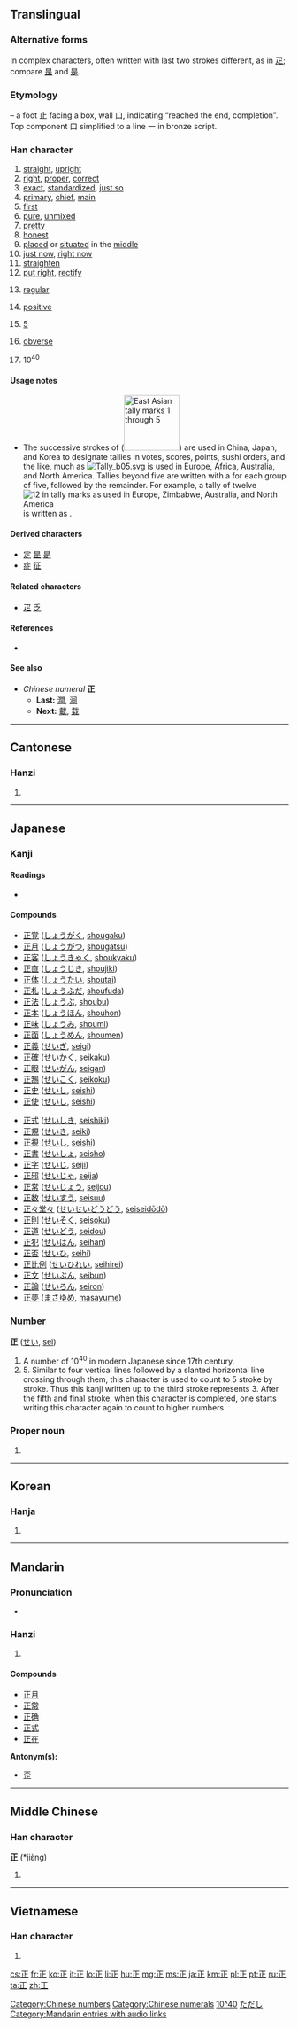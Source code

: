 {{also|企|疋|辵}}
==Translingual==
{{stroke order|type=animate}}{{stroke order}}

===Alternative forms===
In complex characters, often written with last two strokes different, as in [[疋]]; compare [[昰]] and [[是]].

===Etymology===
{{Han compound|口|止|t2=foot|ls=i}} – a foot 止 facing a box, wall 口, indicating “reached the end, completion”. Top component 口 simplified to a line 一 in bronze script.

===Han character===
{{Han char|rn=77|rad=止|as=01|sn=5|four=1010<sub>2</sub>|canj=一卜中一 (MYLM)|ids=⿱[[一]][[止]]}}

# [[straight]], [[upright]]
# [[right]], [[proper]], [[correct]]
# [[exact]], [[standardized]], [[just so]]
# [[primary]], [[chief]], [[main]]
# [[first]]
# [[pure]], [[unmixed]]
# [[pretty]]
# [[honest]]
# [[placed]] or [[situated]] in the [[middle]]
# [[just now]], [[right now]]
# [[straighten]]
# [[put right]], [[rectify]]
# {{context|shapes|lang=mul}} [[regular]]
# {{context|mathematics|lang=mul}} [[positive]]
# {{context|tally marks|lang=mul}} [[5]]
# {{context|numismatics|lang=mul}} [[obverse]]
# 10<sup>40</sup>

====Usage notes====
* {{sense|tally marks|5}} The successive strokes of {{term|sc=Hani|正}} ([[Image:Tally marks 3.svg|100px|East Asian tally marks 1 through 5]]) are used in China, Japan, and Korea to designate tallies in votes, scores, points, sushi orders, and the like, much as [[Image:Tally b05.svg]] is used in Europe, Africa, Australia, and North America. Tallies beyond five are written with a {{term|sc=Hani|正}} for each group of five, followed by the remainder. For example, a tally of twelve [[Image:Tally b12.svg|12 in tally marks as used in Europe, Zimbabwe, Australia, and North America]] is written as {{Hani|正正丅}}.

====Derived characters====
* [[定]] [[昰]] [[是]]
* [[症]] [[征]] {{qualifier|as simplification}}

====Related characters====
* [[疋]] [[乏]]

====References====
* {{Han ref|kx=0574.020|dkj=16255|dj=0962.020|hdz=21436.010|uh=6B63|ud=27491|bh=A5BF|bd=42431}}

====See also====
* ''Chinese numeral'' '''正'''
** '''Last:''' [[澗]], [[涧]]
** '''Next:''' [[載]], [[载]]

[[Category:Chinese numbers]]
[[Category:Chinese numerals]]

----

==Cantonese==

===Hanzi===
{{yue-hanzi|jyut=[[zeng3]], [[zing1]], [[zing3]]|y=jeng3, jing1, jing3}}

# {{defn|lang=yue|sort=止01}}

----

==Japanese==

===Kanji===
{{ja-kanji|grade=1|rs=止01}}

====Readings====
* {{ja-readings
|goon=[[しょう]] (shō) < [[しやう]] (shau)
|kanon=[[せい]] (sei)
|kun=[[ただしい]] (tadashii), [[まさ]] (masa), [[ただす]] (tadasu)}}

====Compounds====
{{top2}}
* [[正覚]] ([[しょうがく]], [[shougaku]])
* [[正月]] ([[しょうがつ]], [[shougatsu]])
* [[正客]] ([[しょうきゃく]], [[shoukyaku]])
* [[正直]] ([[しょうじき]], [[shoujiki]])
* [[正体]] ([[しょうたい]], [[shoutai]])
* [[正札]] ([[しょうふだ]], [[shoufuda]])
* [[正法]] ([[しょうぶ]], [[shoubu]])
* [[正本]] ([[しょうほん]], [[shouhon]])
* [[正味]] ([[しょうみ]], [[shoumi]])
* [[正面]] ([[しょうめん]], [[shoumen]])
* [[正義]] ([[せいぎ]], [[seigi]])
* [[正確]] ([[せいかく]], [[seikaku]])
* [[正眼]] ([[せいがん]], [[seigan]])
* [[正鵠]] ([[せいこく]], [[seikoku]])
* [[正史]] ([[せいし]], [[seishi]])
* [[正使]] ([[せいし]], [[seishi]])
{{mid2}}
* [[正式]] ([[せいしき]], [[seishiki]])
* [[正規]] ([[せいき]], [[seiki]])
* [[正視]] ([[せいし]], [[seishi]])
* [[正書]] ([[せいしょ]], [[seisho]])
* [[正字]] ([[せいじ]], [[seiji]])
* [[正邪]] ([[せいじゃ]], [[seija]])
* [[正常]] ([[せいじょう]], [[seijou]])
* [[正数]] ([[せいすう]], [[seisuu]])
* [[正々堂々]] ([[せいせいどうどう]], [[seiseidōdō]])
* [[正則]] ([[せいそく]], [[seisoku]])
* [[正道]] ([[せいどう]], [[seidou]])
* [[正犯]] ([[せいはん]], [[seihan]])
* [[正否]] ([[せいひ]], [[seihi]])
* [[正比例]] ([[せいひれい]], [[seihirei]])
* [[正文]] ([[せいぶん]], [[seibun]])
* [[正論]] ([[せいろん]], [[seiron]])
* [[正夢]] ([[まさゆめ]], [[masayume]])
{{bottom}}

===Number===
'''正''' ([[せい]], [[sei]])

# A number of 10<sup>40</sup> in modern Japanese since 17th century.
# 5.  Similar to four vertical lines followed by a slanted horizontal line crossing through them, this character is used to count to 5 stroke by stroke.  Thus this kanji written up to the third stroke represents 3.  After the fifth and final stroke, when this character is completed, one starts writing this character again to count to higher numbers.

[[Category:Japanese numbers|10^40]]

===Proper noun===
{{ja-pos|k|proper|hira=ただし|rom=Tadashi}}

# {{given name|male|lang=ja}}

[[Category:Japanese male given names|ただし]]

----

==Korean==

===Hanja===
{{ko-hanja|hangeul=정|rv=jeong|mr=chŏng|y=ceng|eumhun=[[바르다|바를]]|ehy=palul|ehrv=bareul|ehmr=parŭl}}

# {{defn|lang=ko|sort=止01}}

----

==Mandarin==

===Pronunciation===
* {{audio|zh-zhèng.ogg|audio}}

===Hanzi===
{{cmn-hanzi|pin=[[zhèng]] ([[zheng4]])|wg=cheng<sup>4</sup>}}

# {{defn|lang=cmn|sort=止01}}

====Compounds====
* [[正月]]
* [[正常]]
* [[正确]]
* [[正式]]
* [[正在]]

'''Antonym(s):'''
* [[歪]]

[[Category:Mandarin entries with audio links]]

----

==Middle Chinese==

===Han character===
'''正''' (*jiɛ̀ng)<!--asterisk signifies that this is a reconstructed pronunciation-->

# {{defn|lang=zhx-mid|sort=止01}}

----

==Vietnamese==

===Han character===
{{vi-hantu|chính, chánh, chếnh, giêng|rs=止01}}

# {{defn|lang=vi|sort=止01}}

[[cs:正]]
[[fr:正]]
[[ko:正]]
[[it:正]]
[[lo:正]]
[[li:正]]
[[hu:正]]
[[mg:正]]
[[ms:正]]
[[ja:正]]
[[km:正]]
[[pl:正]]
[[pt:正]]
[[ru:正]]
[[ta:正]]
[[zh:正]]